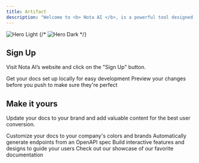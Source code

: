 ```yaml
---
title: Artifact
description: "Welcome to <b> Nota AI </b>, is a powerful tool designed to help developers and QA testers efficiently test their web applications. It enables users to identify bugs, automate test workflows, and generate detailed test cases with ease. With Nota AI, you can create custom testing environments, leverage AI-powered workflow generation, and execute automated tests—all in one streamlined platform. Whether you prefer manual test creation or AI-assisted automation, Nota AI simplifies the testing process and enhances software quality. 🚀"
---
```


<img
  className="block w-full object-cover "
  src="/images/hero-light.avif"
  alt="Hero Light"
/>
{/* <img
  className="hidden dark:block"
  src="/images/hero-dark.png"
  alt="Hero Dark"
/> */}

## Sign Up

Visit Nota AI’s website and click on the "Sign Up" button.

<CardGroup cols={2}>
  <Card
    title="Edit Your Docs"
    icon="pen-to-square"
    href="https://mintlify.com/docs/quickstart"
  >
    Get your docs set up locally for easy development
  </Card>
  <Card
    title="Preview Changes"
    icon="image"
    href="https://mintlify.com/docs/development"
  >
    Preview your changes before you push to make sure they're perfect
  </Card>
</CardGroup>

## Make it yours

Update your docs to your brand and add valuable content for the best user conversion.

<CardGroup cols={2}>
  <Card
    title="Customize Style"
    icon="palette"
    href="https://mintlify.com/docs/settings/global"
  >
    Customize your docs to your company's colors and brands
  </Card>
  <Card
    title="Reference APIs"
    icon="code"
    href="https://mintlify.com/docs/api-playground/openapi"
  >
    Automatically generate endpoints from an OpenAPI spec
  </Card>
  <Card
    title="Add Components"
    icon="screwdriver-wrench"
    href="https://mintlify.com/docs/content/components/accordions"
  >
    Build interactive features and designs to guide your users
  </Card>
  <Card
    title="Get Inspiration"
    icon="stars"
    href="https://mintlify.com/customers"
  >
    Check out our showcase of our favorite documentation
  </Card>
</CardGroup>
